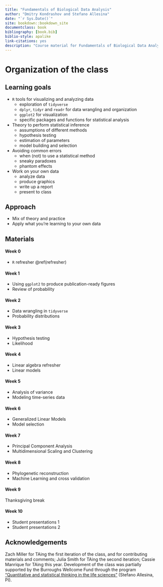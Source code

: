 ```yaml
--- 
title: "Fundamentals of Biological Data Analysis"
author: "Dmitry Kondrashov and Stefano Allesina"
date: "`r Sys.Date()`"
site: bookdown::bookdown_site
documentclass: book
bibliography: [book.bib]
biblio-style: apalike
link-citations: yes
description: "Course material for Fundamentals of Biological Data Analysis, BIOS 26318, AY 2021-2022"
---
```


# Organization of the class {-}

## Learning goals {-}

* `R` tools for visualizing and analyzing data
   - exploration of `tidyverse` 
   - `dplyr`, `tidyr` and `readr` for data wrangling and organization
   - `ggplot2` for visualization
   - specific packages and functions for statistical analysis

* Theory to perform statistical inference
   - assumptions of different methods
   - hypothesis testing
   - estimation of parameters
   - model building and selection
 
* Avoiding common errors
   - when (not) to use a statistical method
   - sneaky paradoxes
   - phantom effects

* Work on your own data
   - analyze data
   - produce graphics
   - write up a report
   - present to class

## Approach {-}

* Mix of theory and practice
* Apply what you're learning to your own data

## Materials {-}

#### Week 0 {-}

- `R` refresher \@ref(refresher)

#### Week 1 {-}

- Using `ggplot2` to produce publication-ready figures
- Review of probability

#### Week 2 {-}

- Data wrangling in `tidyverse`
- Probability distributions

#### Week 3 {-}

- Hypothesis testing
- Likelihood

#### Week 4 {-}

- Linear algebra refresher
- Linear models

#### Week 5 {-}

- Analysis of variance
- Modeling time-series data

#### Week 6 {-}

- Generalized Linear Models
- Model selection

#### Week 7 {-}

- Principal Component Analysis
- Multidimensional Scaling and Clustering

#### Week 8 {-}

- Phylogenetic reconstruction
- Machine Learning and cross validation

#### Week 9 {-}

Thanksgiving break

#### Week 10 {-}

- Student presentations 1
- Student presentations 2

## Acknowledgements {-}

Zach Miller for TAing the first iteration of the class, and for contributing materials and comments; Julia Smith for TAing the second iteration; Cassie Manrique for TAing this year. Development of the class was partially supported by the Burroughs Wellcome Fund through the program ["Quantitative and statistical thinking in the life sciences"](https://www.bwfund.org/grant-programs/institutional-programs/quantitative-and-statistical-thinking-life-sciences/grant) (Stefano Allesina, PI).

